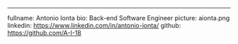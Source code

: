 ---
fullname: Antonio Ionta
bio: Back-end Software Engineer
picture: aionta.png
linkedin: https://www.linkedin.com/in/antonio-ionta/
github: https://github.com/A-I-18